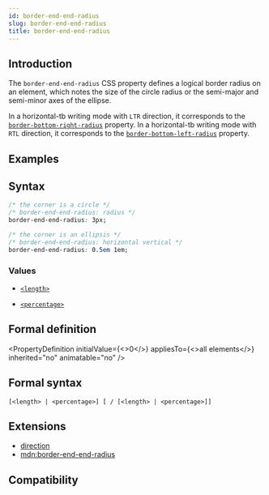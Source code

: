 ```yaml
---
id: border-end-end-radius
slug: border-end-end-radius
title: border-end-end-radius
---
```


## Introduction

The `border-end-end-radius` CSS property defines a logical border radius on an element, which notes the size of the circle radius or the semi-major and semi-minor axes of the ellipse.

In a horizontal-tb writing mode with `LTR` direction, it corresponds to the [`border-bottom-right-radius`](./border-bottom-right-radius) property.
In a horizontal-tb writing mode with `RTL` direction, it corresponds to the [`border-bottom-left-radius`](./border-bottom-left-radius) property.

## Examples


<Go
  example="css-api"
  defaultFile="src/border-end-end-radius/App.tsx"
  img="/assets/doc/css/border-end-end-radius.jpg"
  defaultEntryFile="dist/border-end-end-radius.lynx.bundle"
  entry="src/border-end-end-radius"
/>

## Syntax

```css
/* the corner is a circle */
/* border-end-end-radius: radius */
border-end-end-radius: 3px;

/* the corner is an ellipsis */
/* border-end-end-radius: horizontal vertical */
border-end-end-radius: 0.5em 1em;
```

### Values

- [`<length>`](api/css/data-type/length.mdx)

- [`<percentage>`](api/css/data-type/percentage.mdx)

## Formal definition


<PropertyDefinition
  initialValue={<>0</>}
  appliesTo={<>all elements</>}
  inherited="no"
  animatable="no"
/>

## Formal syntax

```
[<length> | <percentage>] [ / [<length> | <percentage>]]
```

## Extensions

- [direction](./direction)
- [mdn:border-end-end-radius](https://developer.mozilla.org/en-US/docs/Web/CSS/border-end-end-radius)

## Compatibility


<LegacyCompatTable metadata="css/properties/border-end-end-radius" />
